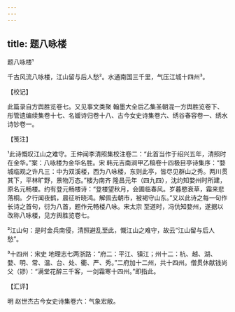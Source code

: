 ```yaml
---
---
---
```

title: 题八咏楼
---



题八咏楼¹





千古风流八咏楼，江山留与后人愁²。水通南国三千里，气压江城十四州³。

【校记】

此篇录自方舆胜览卷七。又见事文类聚 翰墨大全后乙集圣朝混一方舆胜览卷下、彤管遗编续集卷十七、名媛诗归卷十八、古今女史诗集卷六、绣谷春容卷一、绣水诗钞卷一。

【笺注】

¹此诗慨叹江山之难守。王仲闻李清照集校注卷二：“此首当作于绍兴五年，清照时在金华。”案：八咏楼为金华名胜。宋 韩元吉南涧甲乙稿卷十四极目亭诗集序：“婺城临观之许凡三：中为双溪楼，西为八咏楼，东则此亭，皆尽见群山之秀。两川贯其下，平林旷野，景物万态。”楼为南齐 隆昌元年（四九四），沈约知婺州时所建，原名元畅楼。约有登元畅楼诗：“登楼望秋月，会圃临春风。岁暮愍衰草，霜来悲落桐。夕行闻夜鹤，晨征听晓鸿。解佩去朝市，被褐守山东。”又以此诗之每一句作长诗之首句，衍为八首，题作元畅楼八咏。宋太宗 至道时，冯伉知婺州，遂据以改称八咏楼，见方舆胜览卷七。

²江山句：是时金兵南侵，清照避乱至此，慨江山之难守，故云“江山留与后人愁”。

³十四州：宋史 地理志七两浙路：“府二：平江、镇江；州十二：杭、越、湖、婺、明、常、温、台、处、衢、严、秀。”二府加十二州，共十四州。僧贯休献钱尚父（镠）：“满堂花醉三千客，一剑霜寒十四州。”即指此。

【汇评】

明 赵世杰古今女史诗集卷六：气象宏敞。